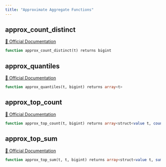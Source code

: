 ```yaml
---
title: "Approximate Aggregate Functions"
---
```


## approx_count_distinct
[🔗 Official Documentation](#https://cloud.google.com/bigquery/docs/reference/standard-sql/approximate_aggregate_functions#approx_count_distinct)

```sql
function approx_count_distinct(t) returns bigint
```


## approx_quantiles
[🔗 Official Documentation](#https://cloud.google.com/bigquery/docs/reference/standard-sql/approximate_aggregate_functions#approx_quantiles)

```sql
function approx_quantiles(t, bigint) returns array<t>
```


## approx_top_count
[🔗 Official Documentation](#https://cloud.google.com/bigquery/docs/reference/standard-sql/approximate_aggregate_functions#approx_top_count)

```sql
function approx_top_count(t, bigint) returns array<struct<value t, count bigint>>
```


## approx_top_sum
[🔗 Official Documentation](#https://cloud.google.com/bigquery/docs/reference/standard-sql/approximate_aggregate_functions#approx_top_sum)

```sql
function approx_top_sum(t, t, bigint) returns array<struct<value t, sum t>>
```



